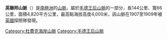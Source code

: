 '''英聯邦山脈'''（{{lang-en|Commonwealth Range}}）是[[南極洲|南極洲]]的[[山脈|山脈]]，屬於[[毛德王后山脈|毛德王后山脈]]的一部分，長144公里、寬66公里，面積4,820平方公里，最高點海拔高度4,000米，該山脈在1907至1909年被[[英國|英國]]探險隊發現。

{{DEFAULTSORT:Commonwealth Range}}
[[Category:杜費克海岸山脈|Category:杜費克海岸山脈]]
[[Category:毛德王后山脈|Category:毛德王后山脈]]


{{DufekCoast-geo-stub}}